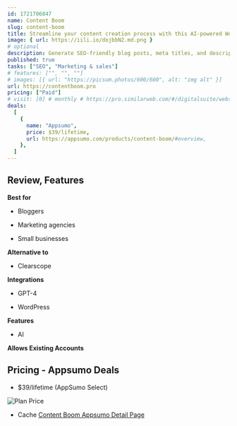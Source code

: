 ```yaml
---
id: 1721706847
name: Content Boom
slug: content-boom
title: Streamline your content creation process with this AI-powered WordPress plugin for SEO
image: { url: https://iili.io/dojbbN2.md.png }
# optional
description: Generate SEO-friendly blog posts, meta titles, and descriptions with the help of AIOptimize images with unlimited image compression and alt text generation to speed up your site
published: true
tasks: ["SEO", "Marketing & sales"]
# features: ["", "", ""]
# images: [{ url: "https://picsum.photos/600/600", alt: "img alt" }]
url: https://contentboom.pro
pricing: ["Paid"]
# visit: [0] # monthly # https://pro.similarweb.com/#/digitalsuite/websiteanalysis/home
deals:
  [
    {
      name: "Appsumo",
      price: $39/lifetime,
      url: https://appsumo.com/products/content-boom/#overview,
    },
  ]
---
```


## Review, Features

**Best for**

- Bloggers

- Marketing agencies

- Small businesses

**Alternative to**

- Clearscope

**Integrations**

- GPT-4

- WordPress

**Features**

- AI

**Allows Existing Accounts**

## Pricing - Appsumo Deals

- $39/lifetime (AppSumo Select)

<Img src="https://iili.io/doeq4tt.png" alt="Plan Price" />

- Cache [Content Boom Appsumo Detail Page](https://iili.io/doeqZlf.png)
